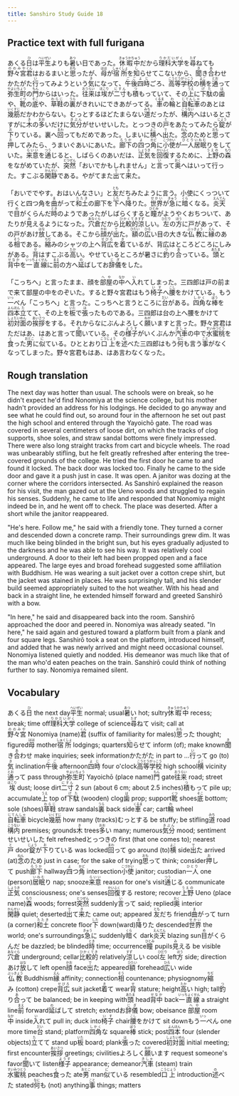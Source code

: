 ```yaml
---
title: Sanshiro Study Guide 18
---
```


## Practice text with full furigana

<p>
あくる<ruby><rb>日</rb><rt>ひ</rt></ruby>は<ruby><rb>平生</rb><rt>へいぜい</rt></ruby>よりも<ruby><rb>暑</rb><rt>あつ</rt></ruby>い日であった。<ruby><rb>休暇中</rb><rt>きゅうかちゅう</rt></ruby>だから<ruby><rb>理科大学</rb><rt>りかだいがく</rt></ruby>を<ruby><rb>尋</rb><rt>たず</rt></ruby>ねても<ruby><rb>野々宮</rb><rt>ののみや</rt></ruby><ruby><rb>君</rb><rt>くん</rt></ruby>はおるまいと<ruby><rb>思</rb><rt>おも</rt></ruby>ったが、<ruby><rb>母</rb><rt>はは</rt></ruby>が<ruby><rb>宿所</rb><rt>しゅくしょ</rt></ruby>を<ruby><rb>知</rb><rt>し</rt></ruby>らせてこないから、<ruby><rb>聞</rb><rt>き</rt></ruby>き<ruby><rb>合</rb><rt>あ</rt></ruby>わせかたがた<ruby><rb>行</rb><rt>い</rt></ruby>ってみようという<ruby><rb>気</rb><rt>き</rt></ruby>になって、<ruby><rb>午後</rb><rt>ごご</rt></ruby><ruby><rb>四時</rb><rt>よじ</rt></ruby>ごろ、<ruby><rb>高等学校</rb><rt>こうとうがっこう</rt></ruby>の<ruby><rb>横</rb><rt>よこ</rt></ruby>を<ruby><rb>通</rb><rt>とお</rt></ruby>って<ruby><rb>弥生町</rb><rt>やよいちょう</rt></ruby>の<ruby><rb>門</rb><rt>もん</rt></ruby>からはいった。<ruby><rb>往来</rb><rt>おうらい</rt></ruby>は<ruby><rb>埃</rb><rt>ほこり</rt></ruby>が<ruby><rb>二寸</rb><rt>にすん</rt></ruby>も<ruby><rb>積</rb><rt>つ</rt></ruby>もっていて、その<ruby><rb>上</rb><rt>うえ</rt></ruby>に<ruby><rb>下駄</rb><rt>げた</rt></ruby>の<ruby><rb>歯</rb><rt>は</rt></ruby>や、<ruby><rb>靴</rb><rt>くつ</rt></ruby>の<ruby><rb>底</rb><rt>そこ</rt></ruby>や、<ruby><rb>草鞋</rb><rt>わらじ</rt></ruby>の<ruby><rb>裏</rb><rt>うら</rt></ruby>がきれいにできあがってる。<ruby><rb>車</rb><rt>くるま</rt></ruby>の<ruby><rb>輪</rb><rt>わ</rt></ruby>と<ruby><rb>自転車</rb><rt>じてんしゃ</rt></ruby>のあとは<ruby><rb>幾筋</rb><rt>いくすじ</rt></ruby>だかわからない。むっとするほどたまらない<ruby><rb>道</rb><rt>みち</rt></ruby>だったが、<ruby><rb>構内</rb><rt>こうない</rt></ruby>へはいるとさすがに<ruby><rb>木</rb><rt>き</rt></ruby>の<ruby><rb>多</rb><rt>おお</rt></ruby>いだけに<ruby><rb>気分</rb><rt>きぶん</rt></ruby>がせいせいした。とっつきの<ruby><rb>戸</rb><rt>と</rt></ruby>をあたってみたら<ruby><rb>錠</rb><rt>じょう</rt></ruby>が<ruby><rb>下</rb><rt>お</rt></ruby>りている。裏へ<ruby><rb>回</rb><rt>まわ</rt></ruby>ってもだめであった。しまいに<ruby><rb>横</rb><rt>よこ</rt></ruby>へ<ruby><rb>出</rb><rt>で</rt></ruby>た。<ruby><rb>念</rb><rt>ねん</rt></ruby>のためと<ruby><rb>思</rb><rt>おも</rt></ruby>って<ruby><rb>押</rb><rt>お</rt></ruby>してみたら、うまいぐあいにあいた。<ruby><rb>廊下</rb><rt>ろうか</rt></ruby>の<ruby><rb>四</rb><rt>よ</rt></ruby>つ<ruby><rb>角</rb><rt>かど</rt></ruby>に<ruby><rb>小使</rb><rt>こづかい</rt></ruby>が<ruby><rb>一人</rb><rt>ひとり</rt></ruby><ruby><rb>居眠</rb><rt>いねむ</rt></ruby>りをしていた。<ruby><rb>来意</rb><rt>らいい</rt></ruby>を<ruby><rb>通</rb><rt>つう</rt></ruby>じると、しばらくのあいだは、<ruby><rb>正気</rb><rt>しょうき</rt></ruby>を<ruby><rb>回復</rb><rt>かいふく</rt></ruby>するために、<ruby><rb>上野</rb><rt>うえの</rt></ruby>の<ruby><rb>森</rb><rt>もり</rt></ruby>をながめていたが、<ruby><rb>突然</rb><rt>とつぜん</rt></ruby>「おいでかもしれません」と<ruby><rb>言</rb><rt>い</rt></ruby>って<ruby><rb>奥</rb><rt>おく</rt></ruby>へはいって行った。すこぶる<ruby><rb>閑静</rb><rt>かんせい</rt></ruby>である。やがてまた<ruby><rb>出</rb><rt>で</rt></ruby>て<ruby><rb>来</rb><rt>き</rt></ruby>た。
</p>

<p>
「おいででやす。おはいんなさい」と<ruby><rb>友</rb><rt>とも</rt></ruby>だちみたように言う。小使にくっついて行くと四つ角を<ruby><rb>曲</rb><rt>ま</rt></ruby>がって<ruby><rb>和土</rb><rt>たたき</rt></ruby>の廊下を<ruby><rb>下</rb><rt>した</rt></ruby>へ<ruby><rb>降</rb><rt>お</rt></ruby>りた。<ruby><rb>世界</rb><rt>せかい</rt></ruby>が<ruby><rb>急</rb><rt>きゅう</rt></ruby>に<ruby><rb>暗</rb><rt>くら</rt></ruby>くなる。<ruby><rb>炎天</rb><rt>えんてん</rt></ruby>で<ruby><rb>目</rb><rt>め</rt></ruby>がくらんだ<ruby><rb>時</rb><rt>とき</rt></ruby>のようであったがしばらくすると<ruby><rb>瞳</rb><rt>ひとみ</rt></ruby>がようやくおちついて、あたりが<ruby><rb>見</rb><rt>み</rt></ruby>えるようになった。<ruby><rb>穴倉</rb><rt>あなぐら</rt></ruby>だから<ruby><rb>比較的</rb><rt>ひかくてき</rt></ruby><ruby><rb>涼</rb><rt>すず</rt></ruby>しい。<ruby><rb>左</rb><rt>ひだり</rt></ruby>の<ruby><rb>方</rb><rt>ほう</rt></ruby>に戸があって、その戸があけ<ruby><rb>放</rb><rt>はな</rt></ruby>してある。そこから<ruby><rb>顔</rb><rt>かお</rt></ruby>が<ruby><rb>出</rb><rt>で</rt></ruby>た。<ruby><rb>額</rb><rt>ひたい</rt></ruby>の<ruby><rb>広</rb><rt>ひろ</rt></ruby>い目の大きな<ruby><rb>仏教</rb><rt>ぶっきょう</rt></ruby>に<ruby><rb>縁</rb><rt>えん</rt></ruby>のある<ruby><rb>相</rb><rt>そう</rt></ruby>である。<ruby><rb>縮</rb><rt>ちぢ</rt></ruby>みのシャツの上へ<ruby><rb>背広</rb><rt>せびろ</rt></ruby>を<ruby><rb>着</rb><rt>き</rt></ruby>ているが、背広はところどころにしみがある。<ruby><rb>背</rb><rt>せ</rt></ruby>はすこぶる<ruby><rb>高</rb><rt>たか</rt></ruby>い。やせているところが暑さに<ruby><rb>釣</rb><rt>つ</rt></ruby>り<ruby><rb>合</rb><rt>あ</rt></ruby>っている。<ruby><rb>頭</rb><rt>あたま</rt></ruby>と<ruby><rb>背中</rb><rt>せなか</rt></ruby>を<ruby><rb>一直線</rb><rt>いっちょくせん</rt></ruby>に<ruby><rb>前</rb><rt>まえ</rt></ruby>の方へ<ruby><rb>延</rb><rt>の</rt></ruby>ばしてお<ruby><rb>辞儀</rb><rt>じぎ</rt></ruby>をした。
</p>

<p>
「こっちへ」と言ったまま、顔を<ruby><rb>部屋</rb><rt>へや</rt></ruby>の<ruby><rb>中</rb><rt>なか</rt></ruby>へ<ruby><rb>入</rb><rt>い</rt></ruby>れてしまった。三四郎は戸の前まで来て部屋の中をのぞいた。すると野々宮君はもう<ruby><rb>椅子</rb><rt>いす</rt></ruby>へ<ruby><rb>腰</rb><rt>こし</rt></ruby>をかけている。もう<ruby><rb>一</rb><rt>いっ</rt></ruby>ぺん「こっちへ」と言った。こっちへと言うところに<ruby><rb>台</rb><rt>だい</rt></ruby>がある。<ruby><rb>四角</rb><rt>しかく</rt></ruby>な<ruby><rb>棒</rb><rt>ぼう</rt></ruby>を<ruby><rb>四本</rb><rt>よんほん</rt></ruby><ruby><rb>立</rb><rt>た</rt></ruby>てて、その上を<ruby><rb>板</rb><rt>いた</rt></ruby>で<ruby><rb>張</rb><rt>は</rt></ruby>ったものである。三四郎は台の上へ腰をかけて<ruby><rb>初対面</rb><rt>しょたいめん</rt></ruby>の<ruby><rb>挨拶</rb><rt>あいさつ</rt></ruby>をする。それからなにぶんよろしく<ruby><rb>願</rb><rt>ねが</rt></ruby>いますと言った。野々宮君はただはあ、はあと言って<ruby><rb>聞</rb><rt>き</rt></ruby>いている。その<ruby><rb>様子</rb><rt>ようす</rt></ruby>がいくぶんか<ruby><rb>汽車</rb><rt>きしゃ</rt></ruby>の中で<ruby><rb>水蜜桃</rb><rt>すいみつとう</rt></ruby>を<ruby><rb>食</rb><rt>く</rt></ruby>った<ruby><rb>男</rb><rt>おとこ</rt></ruby>に<ruby><rb>似</rb><rt>に</rt></ruby>ている。ひととおり<ruby><rb>口上</rb><rt>こうじょう</rt></ruby>を<ruby><rb>述</rb><rt>の</rt></ruby>べた三四郎はもう<ruby><rb>何</rb><rt>なに</rt></ruby>も言う<ruby><rb>事</rb><rt>こと</rt></ruby>がなくなってしまった。野々宮君もはあ、はあ言わなくなった。
</p>


## Rough translation

The next day was hotter than usual. The schools were on break, so he didn't expect he'd find Nonomiya at the science college, but his mother hadn't provided an address for his lodgings. He decided to go anyway and see what he could find out, so around four in the afternoon he set out past the high school and entered through the Yayoichō gate. The road was covered in several centimeters of loose dirt, on which the tracks of clog supports, shoe soles, and straw sandal bottoms were finely impressed. There were also long straight tracks from cart and bicycle wheels. The road was unbearably stifling, but he felt greatly refreshed after entering the tree-covered grounds of the college. He tried the first door he came to and found it locked. The back door was locked too. Finally he came to the side door and gave it a push just in case. It was open. A janitor was dozing at the corner where the corridors intersected. As Sanshirō explained the reason for his visit, the man gazed out at the Ueno woods and struggled to regain his senses. Suddenly, he came to life and responded that Nonomiya might indeed be in, and he went off to check. The place was deserted. After a short while the janitor reappeared.

"He's here. Follow me," he said with a friendly tone. They turned a corner and descended down a concrete ramp. Their surroundings grew dim. It was much like being blinded in the bright sun, but his eyes gradually adjusted to the darkness and he was able to see his way. It was relatively cool underground. A door to their left had been propped open and a face appeared. The large eyes and broad forehead suggested some affiliation with Buddhism. He was wearing a suit jacket over a cotton crepe shirt, but the jacket was stained in places. He was surprisingly tall, and his slender build seemed appropriately suited to the hot weather. With his head and back in a straight line, he extended himself forward and greeted Sanshirō with a bow.

"In here," he said and disappeared back into the room. Sanshirō approached the door and peered in. Nonomiya was already seated. "In here," he said again and gestured toward a platform built from a plank and four square legs. Sanshirō took a seat on the platform, introduced himself, and added that he was newly arrived and might need occasional counsel. Nonomiya listened quietly and nodded. His demeanor was much like that of the man who'd eaten peaches on the train. Sanshirō could think of nothing further to say. Nonomiya remained silent.         


## Vocabulary

<p>
<span class="vocabstudy">あくる<ruby><rb>日</rb><rt>ひ</rt></ruby>&nbsp;the next day</span><span class="vocabstudy"><ruby><rb>平生</rb><rt>へいぜい</rt></ruby>&nbsp;normal; usual</span><span class="vocabstudy"><ruby><rb>暑</rb><rt>あつ</rt></ruby>い&nbsp;hot; sultry</span><span class="vocabstudy"><ruby><rb>休暇中</rb><rt>きゅうかちゅう</rt></ruby>&nbsp;recess; break; time off</span><span class="vocabstudy"><ruby><rb>理科大学</rb><rt>りかだいがく</rt></ruby>&nbsp;college of science</span><span class="vocabstudy"><ruby><rb>尋</rb><rt>たず</rt></ruby>ねて&nbsp;visit; call at</span><span class="vocabstudy"><ruby><rb>野々宮</rb><rt>ののみや</rt></ruby>&nbsp;Nonomiya (name)</span><span class="vocabstudy"><ruby><rb>君</rb><rt>くん</rt></ruby>&nbsp;(suffix of familiarity for males)</span><span class="vocabstudy"><ruby><rb>思</rb><rt>おも</rt></ruby>った&nbsp;thought; figured</span><span class="vocabstudy"><ruby><rb>母</rb><rt>はは</rt></ruby>&nbsp;mother</span><span class="vocabstudy"><ruby><rb>宿所</rb><rt>しゅくしょ</rt></ruby>&nbsp;lodgings; quarters</span><span class="vocabstudy"><ruby><rb>知</rb><rt>し</rt></ruby>らせて&nbsp;inform (of); make known</span><span class="vocabstudy"><ruby><rb>聞</rb><rt>き</rt></ruby>き<ruby><rb>合</rb><rt>あ</rt></ruby>わせ&nbsp;make inquiries; seek information</span><span class="vocabstudy">かたがた&nbsp;in part to ...</span><span class="vocabstudy"><ruby><rb>行</rb><rt>い</rt></ruby>って&nbsp;go (to)</span><span class="vocabstudy"><ruby><rb>気</rb><rt>き</rt></ruby>&nbsp;inclination</span><span class="vocabstudy"><ruby><rb>午後</rb><rt>ごご</rt></ruby>&nbsp;afternoon</span><span class="vocabstudy"><ruby><rb>四時</rb><rt>よじ</rt></ruby>&nbsp;four o'clock</span><span class="vocabstudy"><ruby><rb>高等学校</rb><rt>こうとうがっこう</rt></ruby>&nbsp;high school</span><span class="vocabstudy"><ruby><rb>横</rb><rt>よこ</rt></ruby>&nbsp;vicinity</span><span class="vocabstudy"><ruby><rb>通</rb><rt>とお</rt></ruby>って&nbsp;pass through</span><span class="vocabstudy"><ruby><rb>弥生町</rb><rt>やよいちょう</rt></ruby>&nbsp;Yayoichō (place name)</span><span class="vocabstudy"><ruby><rb>門</rb><rt>もん</rt></ruby>&nbsp;gate</span><span class="vocabstudy"><ruby><rb>往来</rb><rt>おうらい</rt></ruby>&nbsp;road; street</span><span class="vocabstudy"><ruby><rb>埃</rb><rt>ほこり</rt></ruby>&nbsp;dust; loose dirt</span><span class="vocabstudy"><ruby><rb>二寸</rb><rt>にすん</rt></ruby>&nbsp;2 sun (about 6 cm; about 2.5 inches)</span><span class="vocabstudy"><ruby><rb>積</rb><rt>つ</rt></ruby>もって&nbsp;pile up; accumulate</span><span class="vocabstudy"><ruby><rb>上</rb><rt>うえ</rt></ruby>&nbsp;top of</span><span class="vocabstudy"><ruby><rb>下駄</rb><rt>げた</rt></ruby>&nbsp;(wooden) clog</span><span class="vocabstudy"><ruby><rb>歯</rb><rt>は</rt></ruby>&nbsp;prop; support</span><span class="vocabstudy"><ruby><rb>靴</rb><rt>くつ</rt></ruby>&nbsp;shoes</span><span class="vocabstudy"><ruby><rb>底</rb><rt>そこ</rt></ruby>&nbsp;bottom; sole (shoes)</span><span class="vocabstudy"><ruby><rb>草鞋</rb><rt>わらじ</rt></ruby>&nbsp;straw sandals</span><span class="vocabstudy"><ruby><rb>裏</rb><rt>うら</rt></ruby>&nbsp;back side</span><span class="vocabstudy"><ruby><rb>車</rb><rt>くるま</rt></ruby>&nbsp;car; cart</span><span class="vocabstudy"><ruby><rb>輪</rb><rt>わ</rt></ruby>&nbsp;wheel</span><span class="vocabstudy"><ruby><rb>自転車</rb><rt>じてんしゃ</rt></ruby>&nbsp;bicycle</span><span class="vocabstudy"><ruby><rb>幾筋</rb><rt>いくすじ</rt></ruby>&nbsp;how many (tracks)</span><span class="vocabstudy">むっとする&nbsp;be stuffy; be stifling</span><span class="vocabstudy"><ruby><rb>道</rb><rt>みち</rt></ruby>&nbsp;road</span><span class="vocabstudy"><ruby><rb>構内</rb><rt>こうない</rt></ruby>&nbsp;premises; grounds</span><span class="vocabstudy"><ruby><rb>木</rb><rt>き</rt></ruby>&nbsp;trees</span><span class="vocabstudy"><ruby><rb>多</rb><rt>おお</rt></ruby>い&nbsp;many; numerous</span><span class="vocabstudy"><ruby><rb>気分</rb><rt>きぶん</rt></ruby>&nbsp;mood; sentiment</span><span class="vocabstudy">せいせいした&nbsp;felt refreshed</span><span class="vocabstudy">とっつきの&nbsp;first (that one comes to); nearest</span><span class="vocabstudy"><ruby><rb>戸</rb><rt>と</rt></ruby>&nbsp;door</span><span class="vocabstudy"><ruby><rb>錠</rb><rt>じょう</rt></ruby>が<ruby><rb>下</rb><rt>お</rt></ruby>りている&nbsp;was locked</span><span class="vocabstudy"><ruby><rb>回</rb><rt>まわ</rt></ruby>って&nbsp;go around (to)</span><span class="vocabstudy"><ruby><rb>横</rb><rt>よこ</rt></ruby>&nbsp;side</span><span class="vocabstudy"><ruby><rb>出</rb><rt>で</rt></ruby>た&nbsp;arrived (at)</span><span class="vocabstudy"><ruby><rb>念</rb><rt>ねん</rt></ruby>のため&nbsp;just in case; for the sake of trying</span><span class="vocabstudy"><ruby><rb>思</rb><rt>おも</rt></ruby>って&nbsp;think; consider</span><span class="vocabstudy"><ruby><rb>押</rb><rt>お</rt></ruby>して&nbsp;push</span><span class="vocabstudy"><ruby><rb>廊下</rb><rt>ろうか</rt></ruby>&nbsp;hallway</span><span class="vocabstudy"><ruby><rb>四</rb><rt>よ</rt></ruby>つ<ruby><rb>角</rb><rt>かど</rt></ruby>&nbsp;intersection</span><span class="vocabstudy"><ruby><rb>小使</rb><rt>こづかい</rt></ruby>&nbsp;janitor; custodian</span><span class="vocabstudy"><ruby><rb>一人</rb><rt>ひとり</rt></ruby>&nbsp;one (person)</span><span class="vocabstudy"><ruby><rb>居眠</rb><rt>いねむ</rt></ruby>り&nbsp;nap; snooze</span><span class="vocabstudy"><ruby><rb>来意</rb><rt>らいい</rt></ruby>&nbsp;reason for one's visit</span><span class="vocabstudy"><ruby><rb>通</rb><rt>つう</rt></ruby>じる&nbsp;communicate</span><span class="vocabstudy"><ruby><rb>正気</rb><rt>しょうき</rt></ruby>&nbsp;consciousness; one's senses</span><span class="vocabstudy"><ruby><rb>回復</rb><rt>かいふく</rt></ruby>する&nbsp;restore; recover</span><span class="vocabstudy"><ruby><rb>上野</rb><rt>うえの</rt></ruby>&nbsp;Ueno (place name)</span><span class="vocabstudy"><ruby><rb>森</rb><rt>もり</rt></ruby>&nbsp;woods; forrest</span><span class="vocabstudy"><ruby><rb>突然</rb><rt>とつぜん</rt></ruby>&nbsp;suddenly</span><span class="vocabstudy"><ruby><rb>言</rb><rt>い</rt></ruby>って&nbsp;said; replied</span><span class="vocabstudy"><ruby><rb>奥</rb><rt>おく</rt></ruby>&nbsp;interior</span><span class="vocabstudy"><ruby><rb>閑静</rb><rt>かんせい</rt></ruby>&nbsp;quiet; deserted</span><span class="vocabstudy"><ruby><rb>出</rb><rt>で</rt></ruby>て<ruby><rb>来</rb><rt>き</rt></ruby>た&nbsp;came out; appeared</span>
<span class="vocabstudy"><ruby><rb>友</rb><rt>とも</rt></ruby>だち&nbsp;friend</span><span class="vocabstudy"><ruby><rb>曲</rb><rt>ま</rt></ruby>がって&nbsp;turn (a corner)</span><span class="vocabstudy"><ruby><rb>和土</rb><rt>たたき</rt></ruby>&nbsp;concrete floor</span><span class="vocabstudy"><ruby><rb>下</rb><rt>した</rt></ruby>&nbsp;down(ward)</span><span class="vocabstudy"><ruby><rb>降</rb><rt>お</rt></ruby>りた&nbsp;descended</span><span class="vocabstudy"><ruby><rb>世界</rb><rt>せかい</rt></ruby>&nbsp;the world; one's surroundings</span><span class="vocabstudy"><ruby><rb>急</rb><rt>きゅう</rt></ruby>に&nbsp;suddenly</span><span class="vocabstudy"><ruby><rb>暗</rb><rt>くら</rt></ruby>く&nbsp;dark</span><span class="vocabstudy"><ruby><rb>炎天</rb><rt>えんてん</rt></ruby>&nbsp;blazing sun</span><span class="vocabstudy"><ruby><rb>目</rb><rt>め</rt></ruby>がくらんだ&nbsp;be dazzled; be blinded</span><span class="vocabstudy"><ruby><rb>時</rb><rt>とき</rt></ruby>&nbsp;time; occurrence</span><span class="vocabstudy"><ruby><rb>瞳</rb><rt>ひとみ</rt></ruby>&nbsp;pupils</span><span class="vocabstudy"><ruby><rb>見</rb><rt>み</rt></ruby>える&nbsp;be visible</span><span class="vocabstudy"><ruby><rb>穴倉</rb><rt>あなぐら</rt></ruby>&nbsp;underground; cellar</span><span class="vocabstudy"><ruby><rb>比較的</rb><rt>ひかくてき</rt></ruby>&nbsp;relatively</span><span class="vocabstudy"><ruby><rb>涼</rb><rt>すず</rt></ruby>しい&nbsp;cool</span><span class="vocabstudy"><ruby><rb>左</rb><rt>ひだり</rt></ruby>&nbsp;left</span><span class="vocabstudy"><ruby><rb>方</rb><rt>ほう</rt></ruby>&nbsp;side; direction</span><span class="vocabstudy">あけ<ruby><rb>放</rb><rt>はな</rt></ruby>して&nbsp;left open</span><span class="vocabstudy"><ruby><rb>顔</rb><rt>かお</rt></ruby>&nbsp;face</span><span class="vocabstudy"><ruby><rb>出</rb><rt>で</rt></ruby>た&nbsp;appeared</span><span class="vocabstudy"><ruby><rb>額</rb><rt>ひたい</rt></ruby>&nbsp;forehead</span><span class="vocabstudy"><ruby><rb>広</rb><rt>ひろ</rt></ruby>い&nbsp;wide</span><span class="vocabstudy"><ruby><rb>仏教</rb><rt>ぶっきょう</rt></ruby>&nbsp;Buddhism</span><span class="vocabstudy"><ruby><rb>縁</rb><rt>えん</rt></ruby>&nbsp;affinity; connection</span><span class="vocabstudy"><ruby><rb>相</rb><rt>そう</rt></ruby>&nbsp;countenance; physiognomy</span><span class="vocabstudy"><ruby><rb>縮</rb><rt>ちぢ</rt></ruby>み&nbsp;(cotton) crepe</span><span class="vocabstudy"><ruby><rb>背広</rb><rt>せびろ</rt></ruby>&nbsp;suit jacket</span><span class="vocabstudy"><ruby><rb>着</rb><rt>き</rt></ruby>て&nbsp;wear</span><span class="vocabstudy"><ruby><rb>背</rb><rt>せ</rt></ruby>&nbsp;stature; height</span><span class="vocabstudy"><ruby><rb>高</rb><rt>たか</rt></ruby>い&nbsp;high; tall</span><span class="vocabstudy"><ruby><rb>釣</rb><rt>つ</rt></ruby>り<ruby><rb>合</rb><rt>あ</rt></ruby>って&nbsp;be balanced; be in keeping with</span><span class="vocabstudy"><ruby><rb>頭</rb><rt>あたま</rt></ruby>&nbsp;head</span><span class="vocabstudy"><ruby><rb>背中</rb><rt>せなか</rt></ruby>&nbsp;back</span><span class="vocabstudy"><ruby><rb>一直線</rb><rt>いっちょくせん</rt></ruby>&nbsp;a straight line</span><span class="vocabstudy"><ruby><rb>前</rb><rt>まえ</rt></ruby>&nbsp;forward</span><span class="vocabstudy"><ruby><rb>延</rb><rt>の</rt></ruby>ばして&nbsp;stretch; extend</span><span class="vocabstudy">お<ruby><rb>辞儀</rb><rt>じぎ</rt></ruby>&nbsp;bow; obeisance</span>
<span class="vocabstudy"><ruby><rb>部屋</rb><rt>へや</rt></ruby>&nbsp;room</span><span class="vocabstudy"><ruby><rb>中</rb><rt>なか</rt></ruby>&nbsp;inside</span><span class="vocabstudy"><ruby><rb>入</rb><rt>い</rt></ruby>れて&nbsp;pull in; duck into</span><span class="vocabstudy"><ruby><rb>椅子</rb><rt>いす</rt></ruby>&nbsp;chair</span><span class="vocabstudy"><ruby><rb>腰</rb><rt>こし</rt></ruby>をかけて&nbsp;sit down</span><span class="vocabstudy">もう<ruby><rb>一</rb><rt>いっ</rt></ruby>ぺん&nbsp;one more time</span><span class="vocabstudy"><ruby><rb>台</rb><rt>だい</rt></ruby>&nbsp;stand; platform</span><span class="vocabstudy"><ruby><rb>四角</rb><rt>しかく</rt></ruby>な&nbsp;square</span><span class="vocabstudy"><ruby><rb>棒</rb><rt>ぼう</rt></ruby>&nbsp;stick; post</span><span class="vocabstudy"><ruby><rb>四本</rb><rt>よんほん</rt></ruby>&nbsp;four (slender objects)</span><span class="vocabstudy"><ruby><rb>立</rb><rt>た</rt></ruby>てて&nbsp;stand up</span><span class="vocabstudy"><ruby><rb>板</rb><rt>いた</rt></ruby>&nbsp;board; plank</span><span class="vocabstudy"><ruby><rb>張</rb><rt>は</rt></ruby>った&nbsp;covered</span><span class="vocabstudy"><ruby><rb>初対面</rb><rt>しょたいめん</rt></ruby>&nbsp;initial meeting; first encounter</span><span class="vocabstudy"><ruby><rb>挨拶</rb><rt>あいさつ</rt></ruby>&nbsp;greetings; civilities</span><span class="vocabstudy">よろしく<ruby><rb>願</rb><rt>ねが</rt></ruby>います&nbsp;request someone's favor</span><span class="vocabstudy"><ruby><rb>聞</rb><rt>き</rt></ruby>いて&nbsp;listen</span><span class="vocabstudy"><ruby><rb>様子</rb><rt>ようす</rt></ruby>&nbsp;appearance; demeanor</span><span class="vocabstudy"><ruby><rb>汽車</rb><rt>きしゃ</rt></ruby>&nbsp;(steam) train</span><span class="vocabstudy"><ruby><rb>水蜜桃</rb><rt>すいみつとう</rt></ruby>&nbsp;peaches</span><span class="vocabstudy"><ruby><rb>食</rb><rt>く</rt></ruby>った&nbsp;ate</span><span class="vocabstudy"><ruby><rb>男</rb><rt>おとこ</rt></ruby>&nbsp;man</span><span class="vocabstudy"><ruby><rb>似</rb><rt>に</rt></ruby>ている&nbsp;resembled</span><span class="vocabstudy"><ruby><rb>口上</rb><rt>こうじょう</rt></ruby>&nbsp;introduction</span><span class="vocabstudy"><ruby><rb>述</rb><rt>の</rt></ruby>べた&nbsp;stated</span><span class="vocabstudy"><ruby><rb>何</rb><rt>なに</rt></ruby>も&nbsp;(not) anything</span><span class="vocabstudy"><ruby><rb>事</rb><rt>こと</rt></ruby>&nbsp;things; matters</span>
</p>
